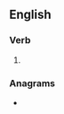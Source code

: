 ==English==

===Verb===
{{head|en|verb form}}

# {{present participle of|elate|lang=en|nocat=1}}

===Anagrams===
* {{anagrams|en|a=aegilnt|atingle|gelatin|genital|langite|tag line|tagline}}